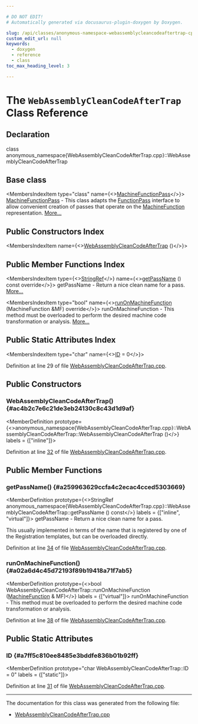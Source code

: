 ```yaml
---

# DO NOT EDIT!
# Automatically generated via docusaurus-plugin-doxygen by Doxygen.

slug: /api/classes/anonymous-namespace-webassemblycleancodeaftertrap-cpp-/webassemblycleancodeaftertrap
custom_edit_url: null
keywords:
  - doxygen
  - reference
  - class
toc_max_heading_level: 3

---
```





# The `WebAssemblyCleanCodeAfterTrap` Class Reference

<DoxygenPage pluginConfig={pluginConfig}>



## Declaration

<CodeBlock>class anonymous_namespace{WebAssemblyCleanCodeAfterTrap.cpp}::WebAssemblyCleanCodeAfterTrap</CodeBlock>

## Base class

<MembersIndex>

<MembersIndexItem
  type="class"
  name={<><a href="/docs/api/classes/llvm/machinefunctionpass">MachineFunctionPass</a></>}>
<a href="/docs/api/classes/llvm/machinefunctionpass">MachineFunctionPass</a> - This class adapts the <a href="/docs/api/classes/llvm/functionpass">FunctionPass</a> interface to allow convenient creation of passes that operate on the <a href="/docs/api/classes/llvm/machinefunction">MachineFunction</a> representation. <a href="/docs/api/classes/llvm/machinefunctionpass/#details">More...</a>
</MembersIndexItem>

</MembersIndex>

## Public Constructors Index

<MembersIndex>

<MembersIndexItem
  name={<><a href="#ac4b2c7e6c21de3eb24130c8c43d1d9af">WebAssemblyCleanCodeAfterTrap</a> ()</>}>
</MembersIndexItem>

</MembersIndex>

## Public Member Functions Index

<MembersIndex>

<MembersIndexItem
  type={<><a href="/docs/api/classes/llvm/stringref">StringRef</a></>}
  name={<><a href="#a259963629ccfa4c2ecac4cced5303669">getPassName</a> () const override</>}>
getPassName - Return a nice clean name for a pass. <a href="#a259963629ccfa4c2ecac4cced5303669">More...</a>
</MembersIndexItem>

<MembersIndexItem
  type="bool"
  name={<><a href="#a02a6d4c45d72193f89b19418a71f7ab5">runOnMachineFunction</a> (MachineFunction &amp;MF) override</>}>
runOnMachineFunction - This method must be overloaded to perform the desired machine code transformation or analysis. <a href="#a02a6d4c45d72193f89b19418a71f7ab5">More...</a>
</MembersIndexItem>

</MembersIndex>

## Public Static Attributes Index

<MembersIndex>

<MembersIndexItem
  type="char"
  name={<><a href="#a7ff5c810ee8485e3bddfe836b01b92ff">ID</a> = 0</>}>
</MembersIndexItem>

</MembersIndex>


Definition at line 29 of file <a href="/docs/api/files/lib/lib/target/lib/target/webassembly/webassemblycleancodeaftertrap-cpp">WebAssemblyCleanCodeAfterTrap.cpp</a>.

<SectionDefinition>

## Public Constructors

### WebAssemblyCleanCodeAfterTrap() {#ac4b2c7e6c21de3eb24130c8c43d1d9af}

<MemberDefinition
  prototype={<>anonymous&#95;namespace&#123;WebAssemblyCleanCodeAfterTrap.cpp&#125;::WebAssemblyCleanCodeAfterTrap::WebAssemblyCleanCodeAfterTrap ()</>}
  labels = {["inline"]}>

Definition at line <a href="/docs/api/files/lib/lib/target/lib/target/webassembly/webassemblycleancodeaftertrap-cpp/#l00032">32</a> of file <a href="/docs/api/files/lib/lib/target/lib/target/webassembly/webassemblycleancodeaftertrap-cpp">WebAssemblyCleanCodeAfterTrap.cpp</a>.
</MemberDefinition>

</SectionDefinition>

<SectionDefinition>

## Public Member Functions

### getPassName() {#a259963629ccfa4c2ecac4cced5303669}

<MemberDefinition
  prototype={<>StringRef anonymous&#95;namespace&#123;WebAssemblyCleanCodeAfterTrap.cpp&#125;::WebAssemblyCleanCodeAfterTrap::getPassName () const</>}
  labels = {["inline", "virtual"]}>
getPassName - Return a nice clean name for a pass.

This usually implemented in terms of the name that is registered by one of the Registration templates, but can be overloaded directly.

Definition at line <a href="/docs/api/files/lib/lib/target/lib/target/webassembly/webassemblycleancodeaftertrap-cpp/#l00034">34</a> of file <a href="/docs/api/files/lib/lib/target/lib/target/webassembly/webassemblycleancodeaftertrap-cpp">WebAssemblyCleanCodeAfterTrap.cpp</a>.
</MemberDefinition>

### runOnMachineFunction() {#a02a6d4c45d72193f89b19418a71f7ab5}

<MemberDefinition
  prototype={<>bool WebAssemblyCleanCodeAfterTrap::runOnMachineFunction (<a href="/docs/api/classes/llvm/machinefunction">MachineFunction</a> &amp; MF)</>}
  labels = {["virtual"]}>
runOnMachineFunction - This method must be overloaded to perform the desired machine code transformation or analysis.

Definition at line <a href="/docs/api/files/lib/lib/target/lib/target/webassembly/webassemblycleancodeaftertrap-cpp/#l00038">38</a> of file <a href="/docs/api/files/lib/lib/target/lib/target/webassembly/webassemblycleancodeaftertrap-cpp">WebAssemblyCleanCodeAfterTrap.cpp</a>.
</MemberDefinition>

</SectionDefinition>

<SectionDefinition>

## Public Static Attributes

### ID {#a7ff5c810ee8485e3bddfe836b01b92ff}

<MemberDefinition
  prototype="char WebAssemblyCleanCodeAfterTrap::ID = 0"
  labels = {["static"]}>

Definition at line <a href="/docs/api/files/lib/lib/target/lib/target/webassembly/webassemblycleancodeaftertrap-cpp/#l00031">31</a> of file <a href="/docs/api/files/lib/lib/target/lib/target/webassembly/webassemblycleancodeaftertrap-cpp">WebAssemblyCleanCodeAfterTrap.cpp</a>.
</MemberDefinition>

</SectionDefinition>

<hr/>

The documentation for this class was generated from the following file:

<ul>
<li><a href="/docs/api/files/lib/lib/target/lib/target/webassembly/webassemblycleancodeaftertrap-cpp">WebAssemblyCleanCodeAfterTrap.cpp</a></li>
</ul>

</DoxygenPage>
